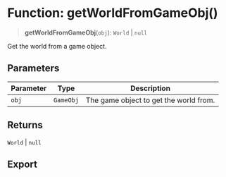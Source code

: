 # Function: getWorldFromGameObj()

> **getWorldFromGameObj**(`obj`): `World` \| `null`

Get the world from a game object.

## Parameters

| Parameter | Type | Description |
| ------ | ------ | ------ |
| `obj` | `GameObj` | The game object to get the world from. |

## Returns

`World` \| `null`

## Export
